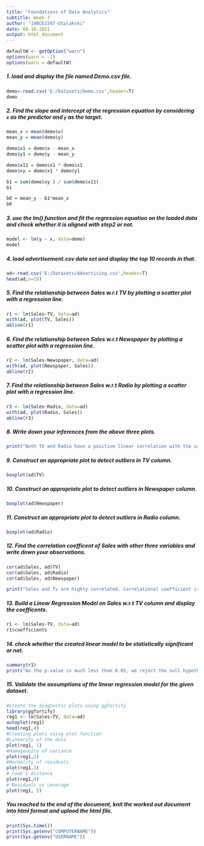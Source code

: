 ---
title: "Foundations of Data Analytics"
subtitle: Week-7
author: "19BCE1597-Utplakshi"
date: 08-10-2021
output: html_document
---
```{r, echo=TRUE}
defaultW <- getOption("warn") 
options(warn = -1) 
options(warn = defaultW)
```
##### 1. load and display the file named Demo.csv file.

```{r, echo=TRUE}
demo<-read.csv('E:/Datasets/Demo.csv',header=T)
demo
```

##### 2. Find the slope and intercept of the regression equation by considering  `x` as the predictor and `y` as the target.
```{r, echo=TRUE}
mean_x = mean(demo$x)
mean_y = mean(demo$y)

demo$x1 = demo$x - mean_x
demo$y1 = demo$y - mean_y

demo$x11 = demo$x1 * demo$x1
demo$xy = demo$x1 * demo$y1

b1 = sum(demo$xy ) / sum(demo$x11)
b1

b0 = mean_y - b1*mean_x
b0
```
 
##### 3. use the lm() function and fit the regression equation on the loaded data and check whether it is aligned with step2 or not. 
```{r, echo=TRUE}
model <- lm(y ~ x, data=demo)
model
```

##### 4. load advertisement.csv data set and display the top 10 records in that.
```{r, echo=TRUE}
ad<-read.csv('E:/Datasets/Advertising.csv',header=T)
head(ad,n=10)
```

##### 5. Find the relationship between Sales w.r.t TV by plotting a scatter plot with a regression line.

```{r, echo=TRUE}
r1 <- lm(Sales~TV, data=ad)
with(ad, plot(TV, Sales))
abline(r1)
```

##### 6. Find the relationship between Sales w.r.t Newspaper by plotting a scatter plot with a regression line. 
 
```{r, echo=TRUE}
r2 <- lm(Sales~Newspaper, data=ad)
with(ad, plot(Newspaper, Sales))
abline(r2)
```

##### 7. Find the relationship between Sales w.r.t Radio by plotting a scatter plot with a regression line.
```{r, echo=TRUE}
r3 <- lm(Sales~Radio, data=ad)
with(ad, plot(Radio, Sales))
abline(r3)
```

##### 8. Write down your inferences from the above three plots.
```{r, echo=TRUE}
print("Both TV and Radio have a positive linear correlation with the sales attribute. From the above graphs, TV is has more correlation to Sales than Radio and Newspaper.")
```

##### 9. Construct an appropriate plot to detect outliers in TV column.
```{r, echo=TRUE}
boxplot(ad$TV)
```

##### 10. Construct an appropriate plot to detect outliers in Newspaper column.
```{r, echo=TRUE}
boxplot(ad$Newspaper)

```
##### 11. Construct an appropriate plot to detect outliers in Radio column.
```{r, echo=TRUE}
boxplot(ad$Radio)

```
##### 12. Find the correlation coefficent of Sales with other three variables and write down your observations.  
```{r, echo=TRUE}
cor(ad$Sales, ad$TV)
cor(ad$Sales, ad$Radio)
cor(ad$Sales, ad$Newspaper)

print("Sales and Tv are highly correlated. Correlational coefficient is greater than ) i.e positive for all variables signifies that all of them has a positive relationship with sales. i.e the move in the same direction as sales")
```

##### 13. Build a Linear Regression Model on Sales w.r.t TV column and display the coefficents.

```{r, echo=TRUE}
r1 <- lm(Sales~TV, data=ad)
r1$coefficients
```

##### 14. check whether the created linear model to be statistically significant or not. 

```{r, echo=TRUE}
summary(r1)
print("As the p-value is much less than 0.05, we reject the null hypothesis that β = 0. Hence there is a significant relationship between the variables in the linear regression model of the data set faithful.")
```
##### 15. Validate the assumptions of the linear regression model for the given dataset. 
```{r, echo=TRUE}
#Create the diagnostic plots using ggfortify
library(ggfortify)
reg1 <- lm(Sales~TV, data=ad)
autoplot(reg1)
head(reg1,4)
#Creating plots using plot function
#Linearity of the data
plot(reg1, 1)
#Homogeneity of variance
plot(reg1,2)
#Normality of residuals
plot(reg1,3)
# Cook's distance
plot(reg1,4)
# Residuals vs Leverage
plot(reg1, 5)

```

##### You reached to the end of the document, knit the worked out document into html format and uplaod the html file. 
```{r, echo=TRUE}
print(Sys.time())
print(Sys.getenv("COMPUTERNAME"))
print(Sys.getenv("USERNAME"))
```